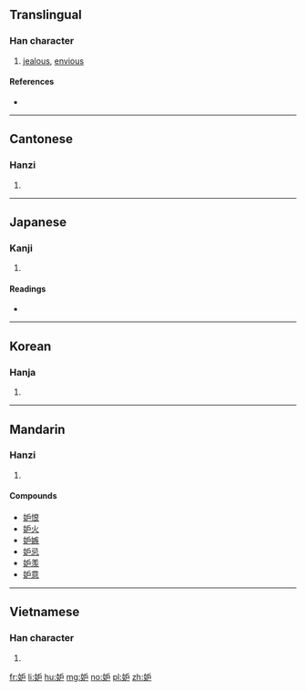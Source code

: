 {{also|妬}}
==Translingual==

===Han character===
{{Han char|rn=38|rad=女|as=04|sn=7|four=4146<sub>0</sub>|canj=女竹尸 (VHS), 女戈尸 (VIS)|ids=⿰[[女]][[戶]]}}

# [[jealous]], [[envious]]

====References====
* {{Han ref|kx=0256.160|dkj=06082|dj=0520.140|hdz=21033.070|uh=5992|ud=22930|bh=A7AA|bd=42922}}

----

==Cantonese==

===Hanzi===
{{yue-hanzi|jyut=dou3|y=dou3}}

# {{defn|lang=yue|sort=女04}}

----

==Japanese==

===Kanji===
{{ja-kanji|grade=|rs=女04}}

# {{defn|lang=ja|sort=女04}}

====Readings====
* {{ja-readings|on=[[と]] (to), [[つ]] (tsu)|kun=[[ねたむ]] (netamu), [[そねむ]] (sonemu), [[つもる]] (tsumoru), [[ふさぐ]] (fusagu)}}

----

==Korean==

===Hanja===
{{ko-hanja|hangeul=투|rv=tu|mr=t'u}}

# {{defn|lang=ko|sort=女04}}

----

==Mandarin==

===Hanzi===
{{cmn-hanzi|pin=[[dù]] ([[du4]])|wg=tu<sup>4</sup>}}

# {{defn|lang=cmn|sort=女04}}

====Compounds====
* [[妒恨]]
* [[妒火]]
* [[妒嫉]]
* [[妒忌]]
* [[妒羡]]
* [[妒意]]

----

==Vietnamese==

===Han character===
{{vi-hantu|[[đố]], [[đú]]|rs=女04}}

# {{defn|lang=vi|sort=女04}}

[[fr:妒]]
[[li:妒]]
[[hu:妒]]
[[mg:妒]]
[[no:妒]]
[[pl:妒]]
[[zh:妒]]